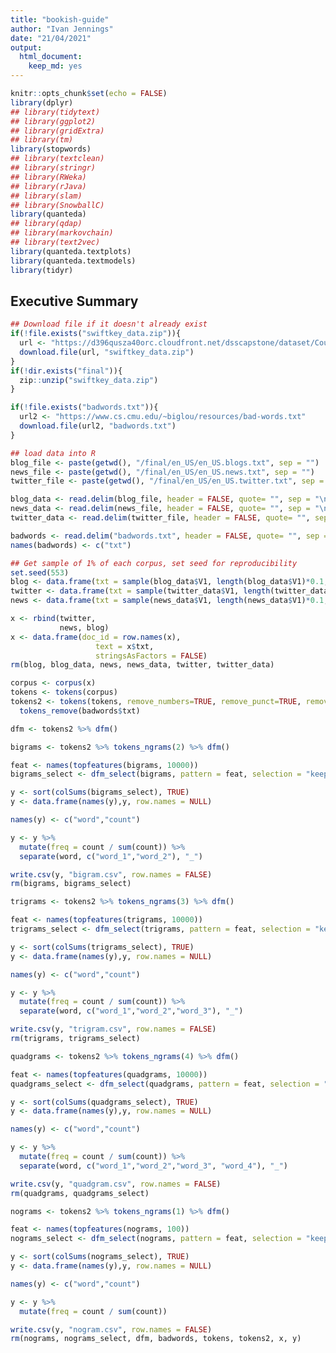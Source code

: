 ```yaml
---
title: "bookish-guide"
author: "Ivan Jennings"
date: "21/04/2021"
output:
  html_document:
    keep_md: yes
---
```


```r
knitr::opts_chunk$set(echo = FALSE)
library(dplyr)
## library(tidytext)
## library(ggplot2)
## library(gridExtra)
## library(tm)
library(stopwords)
## library(textclean)
## library(stringr)
## library(RWeka)
## library(rJava)
## library(slam)
## library(SnowballC)
library(quanteda)
## library(qdap)
## library(markovchain)
## library(text2vec)
library(quanteda.textplots)
library(quanteda.textmodels)
library(tidyr)

```

## Executive Summary

```r
## Download file if it doesn't already exist
if(!file.exists("swiftkey_data.zip")){
  url <- "https://d396qusza40orc.cloudfront.net/dsscapstone/dataset/Coursera-SwiftKey.zip"
  download.file(url, "swiftkey_data.zip")
}
if(!dir.exists("final")){
  zip::unzip("swiftkey_data.zip")
}

if(!file.exists("badwords.txt")){
  url2 <- "https://www.cs.cmu.edu/~biglou/resources/bad-words.txt"
  download.file(url2, "badwords.txt")
}

```

```r
## load data into R
blog_file <- paste(getwd(), "/final/en_US/en_US.blogs.txt", sep = "")
news_file <- paste(getwd(), "/final/en_US/en_US.news.txt", sep = "")
twitter_file <- paste(getwd(), "/final/en_US/en_US.twitter.txt", sep = "")

blog_data <- read.delim(blog_file, header = FALSE, quote= "", sep = "\n")
news_data <- read.delim(news_file, header = FALSE, quote= "", sep = "\n")
twitter_data <- read.delim(twitter_file, header = FALSE, quote= "", sep = "\n", skipNul = TRUE, encoding = "UTF-8")

badwords <- read.delim("badwords.txt", header = FALSE, quote= "", sep = "\n", skipNul = TRUE)
names(badwords) <- c("txt")
```


```r
## Get sample of 1% of each corpus, set seed for reproducibility
set.seed(553)
blog <- data.frame(txt = sample(blog_data$V1, length(blog_data$V1)*0.1, replace = FALSE))
twitter <- data.frame(txt = sample(twitter_data$V1, length(twitter_data$V1)*0.1, replace = FALSE))
news <- data.frame(txt = sample(news_data$V1, length(news_data$V1)*0.1, replace = FALSE))
```

```r

x <- rbind(twitter,
           news, blog)
x <- data.frame(doc_id = row.names(x),
                   text = x$txt,
                   stringsAsFactors = FALSE)
rm(blog, blog_data, news, news_data, twitter, twitter_data)

corpus <- corpus(x)
tokens <- tokens(corpus)
tokens2 <- tokens(tokens, remove_numbers=TRUE, remove_punct=TRUE, remove_symbols=TRUE, remove_url=TRUE) %>%
  tokens_remove(badwords$txt)

dfm <- tokens2 %>% dfm()
```

```r
bigrams <- tokens2 %>% tokens_ngrams(2) %>% dfm()

feat <- names(topfeatures(bigrams, 10000))
bigrams_select <- dfm_select(bigrams, pattern = feat, selection = "keep")

y <- sort(colSums(bigrams_select), TRUE)
y <- data.frame(names(y),y, row.names = NULL)

names(y) <- c("word","count")

y <- y %>%
  mutate(freq = count / sum(count)) %>%
  separate(word, c("word_1","word_2"), "_")

write.csv(y, "bigram.csv", row.names = FALSE)
rm(bigrams, bigrams_select)
```

```r
trigrams <- tokens2 %>% tokens_ngrams(3) %>% dfm()

feat <- names(topfeatures(trigrams, 10000))
trigrams_select <- dfm_select(trigrams, pattern = feat, selection = "keep")

y <- sort(colSums(trigrams_select), TRUE)
y <- data.frame(names(y),y, row.names = NULL)

names(y) <- c("word","count")

y <- y %>%
  mutate(freq = count / sum(count)) %>%
  separate(word, c("word_1","word_2","word_3"), "_")

write.csv(y, "trigram.csv", row.names = FALSE)
rm(trigrams, trigrams_select)
```

```r
quadgrams <- tokens2 %>% tokens_ngrams(4) %>% dfm()

feat <- names(topfeatures(quadgrams, 10000))
quadgrams_select <- dfm_select(quadgrams, pattern = feat, selection = "keep")

y <- sort(colSums(quadgrams_select), TRUE)
y <- data.frame(names(y),y, row.names = NULL)

names(y) <- c("word","count")

y <- y %>%
  mutate(freq = count / sum(count)) %>%
  separate(word, c("word_1","word_2","word_3", "word_4"), "_")

write.csv(y, "quadgram.csv", row.names = FALSE)
rm(quadgrams, quadgrams_select)

```

```r
nograms <- tokens2 %>% tokens_ngrams(1) %>% dfm()

feat <- names(topfeatures(nograms, 100))
nograms_select <- dfm_select(nograms, pattern = feat, selection = "keep")

y <- sort(colSums(nograms_select), TRUE)
y <- data.frame(names(y),y, row.names = NULL)

names(y) <- c("word","count")

y <- y %>%
  mutate(freq = count / sum(count))

write.csv(y, "nogram.csv", row.names = FALSE)
rm(nograms, nograms_select, dfm, badwords, tokens, tokens2, x, y)
```

```r
```
